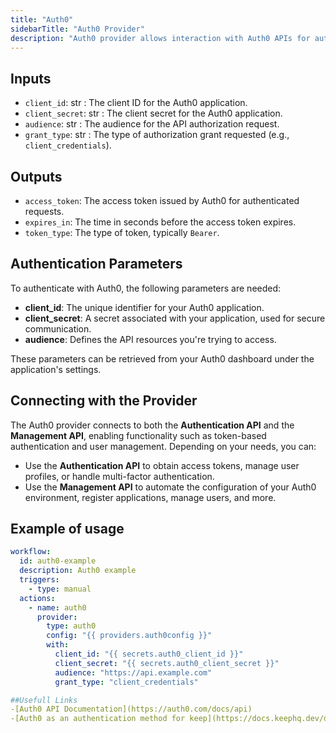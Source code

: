 ```yaml
---
title: "Auth0"
sidebarTitle: "Auth0 Provider"
description: "Auth0 provider allows interaction with Auth0 APIs for authentication and user management."
---
```


## Inputs

- `client_id`: str : The client ID for the Auth0 application.
- `client_secret`: str : The client secret for the Auth0 application.
- `audience`: str : The audience for the API authorization request.
- `grant_type`: str : The type of authorization grant requested (e.g., `client_credentials`).

## Outputs

- `access_token`: The access token issued by Auth0 for authenticated requests.
- `expires_in`: The time in seconds before the access token expires.
- `token_type`: The type of token, typically `Bearer`.

## Authentication Parameters

To authenticate with Auth0, the following parameters are needed:
- **client_id**: The unique identifier for your Auth0 application.
- **client_secret**: A secret associated with your application, used for secure communication.
- **audience**: Defines the API resources you're trying to access.

These parameters can be retrieved from your Auth0 dashboard under the application's settings.

## Connecting with the Provider

The Auth0 provider connects to both the **Authentication API** and the **Management API**, enabling functionality such as token-based authentication and user management. Depending on your needs, you can:
- Use the **Authentication API** to obtain access tokens, manage user profiles, or handle multi-factor authentication.
- Use the **Management API** to automate the configuration of your Auth0 environment, register applications, manage users, and more.

## Example of usage

```yaml
workflow:
  id: auth0-example
  description: Auth0 example
  triggers:
    - type: manual
  actions:
    - name: auth0
      provider:
        type: auth0
        config: "{{ providers.auth0config }}"
        with:
          client_id: "{{ secrets.auth0_client_id }}"
          client_secret: "{{ secrets.auth0_client_secret }}"
          audience: "https://api.example.com"
          grant_type: "client_credentials"

##Usefull Links
-[Auth0 API Documentation](https://auth0.com/docs/api)
-[Auth0 as an authentication method for keep](https://docs.keephq.dev/deployment/authentication/auth0-auth)